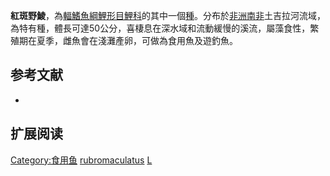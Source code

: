 {{Speciesbox
| name = 紅斑野鯪
| image = 
| status = LC
| status_system = iucn3.1
| genus = Labeo
| species = rubromaculatus
| authority = Gilchrist & Thompson, 1913
| synonyms = 
}}
'''紅斑野鯪'''，為[[輻鰭魚綱|輻鰭魚綱]][[鯉形目|鯉形目]][[鯉科|鯉科]]的其中一個[[種|種]]。分布於[[非洲|非洲]][[南非|南非]]土吉拉河流域，為特有種，體長可達50公分，喜棲息在深水域和流動緩慢的溪流，屬藻食性，繁殖期在夏季，雌魚會在淺灘產卵，可做為食用魚及遊釣魚。

== 参考文献 ==
{{refbegin}}
*{{FishBase_species|genus=Labeo|species=rubromaculatus|year=2011|month=12}}
{{refend}}

== 扩展阅读 ==
{{refbegin}}
{{wikispecies-inline|Labeo rubromaculatus|紅斑野鯪}}
{{refend}}
{{Taxonbar|from=Q3093781}}

[[Category:食用鱼|Category:食用鱼]]
[[Category:野鯪屬|rubromaculatus]]
[[Category:1913年描述的魚類|L]]


{{魚類小作品}}
